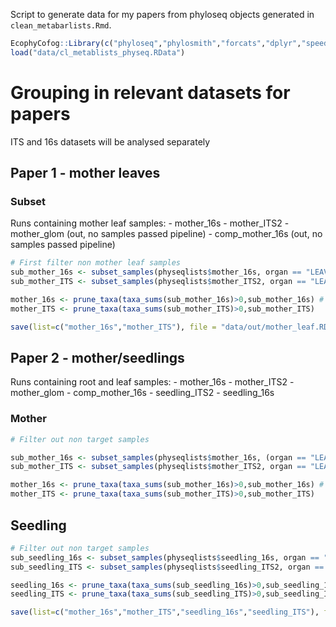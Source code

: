 Script to generate data for my papers from phyloseq objects generated in `clean_metabarlists.Rmd`.

```r
EcophyCofog::Library(c("phyloseq","phylosmith","forcats","dplyr","speedyseq","stringr"))
load("data/cl_metablists_physeq.RData")
```


# Grouping in relevant datasets for papers

ITS and 16s datasets will be analysed separately

## Paper 1 - mother leaves

### Subset

Runs containing mother leaf samples:
  - mother_16s
  - mother_ITS2
  - mother_glom (out, no samples passed pipeline)
  - comp_mother_16s (out, no samples passed pipeline)
```r
# First filter non mother leaf samples
sub_mother_16s <- subset_samples(physeqlists$mother_16s, organ == "LEAVES" & project == "HOLOBROM_MERES")
sub_mother_ITS <- subset_samples(physeqlists$mother_ITS2, organ == "LEAVES" & project == "HOLOBROM_MERES")

mother_16s <- prune_taxa(taxa_sums(sub_mother_16s)>0,sub_mother_16s) # update taxa table (remove taxa with 0 reads after subset)
mother_ITS <- prune_taxa(taxa_sums(sub_mother_ITS)>0,sub_mother_ITS)

save(list=c("mother_16s","mother_ITS"), file = "data/out/mother_leaf.RData")
```

## Paper 2 - mother/seedlings 

Runs containing root and leaf samples:
  - mother_16s
  - mother_ITS2
  - mother_glom
  - comp_mother_16s
  - seedling_ITS2
  - seedling_16s
  
### Mother

```r
# Filter out non target samples

sub_mother_16s <- subset_samples(physeqlists$mother_16s, (organ == "LEAVES" | organ == "ROOTS") & project == "HOLOBROM_MERES")
sub_mother_ITS <- subset_samples(physeqlists$mother_ITS2, organ == "LEAVES" | organ == "ROOTS" & project == "HOLOBROM_MERES")

mother_16s <- prune_taxa(taxa_sums(sub_mother_16s)>0,sub_mother_16s) # update taxa table (remove taxa with 0 reads after subset)
mother_ITS <- prune_taxa(taxa_sums(sub_mother_ITS)>0,sub_mother_ITS)
```


## Seedling

```r
# Filter out non target samples
sub_seedling_16s <- subset_samples(physeqlists$seedling_16s, organ == "LEAVES" | organ =="ROOTS")
sub_seedling_ITS <- subset_samples(physeqlists$seedling_ITS2, organ == "LEAVES" | organ =="ROOTS")

seedling_16s <- prune_taxa(taxa_sums(sub_seedling_16s)>0,sub_seedling_16s) # update taxa table (remove taxa with 0 reads after subset)
seedling_ITS <- prune_taxa(taxa_sums(sub_seedling_ITS)>0,sub_seedling_ITS)
```

```r
save(list=c("mother_16s","mother_ITS","seedling_16s","seedling_ITS"), file = "data/out/seedling_leafNroot.RData")
```

